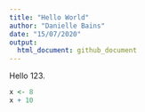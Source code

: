 ```yaml
---
title: "Hello World"
author: "Danielle Bains"
date: "15/07/2020"
output: 
  html_document: github_document
---
```


Hello 123.

```r
x <- 8
x + 10
```

